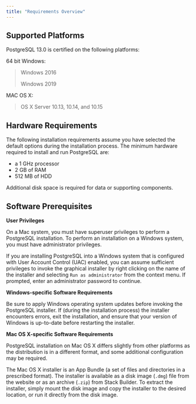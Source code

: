 ```yaml
---
title: "Requirements Overview"
---
```


## Supported Platforms

PostgreSQL 13.0 is certified on the following platforms:

64 bit Windows:

> Windows 2016
>
> Windows 2019

MAC OS X:

> OS X Server 10.13, 10.14, and 10.15

## Hardware Requirements

The following installation requirements assume you have selected the default options during the installation process. The minimum hardware required to install and run PostgreSQL are:

-   a 1 GHz processor
-   2 GB of RAM
-   512 MB of HDD

Additional disk space is required for data or supporting components.

## Software Prerequisites

**User Privileges**

On a Mac system, you must have superuser privileges to perform a PostgreSQL installation. To perform an installation on a Windows system, you must have administrator privileges.

If you are installing PostgreSQL into a Windows system that is configured with User Account Control (UAC) enabled, you can assume sufficient privileges to invoke the graphical installer by right clicking on the name of the installer and selecting `Run as administrator` from the context menu. If prompted, enter an administrator password to continue.

**Windows-specific Software Requirements**

Be sure to apply Windows operating system updates before invoking the PostgreSQL installer. If (during the installation process) the installer encounters errors, exit the installation, and ensure that your version of Windows is up-to-date before restarting the installer.

**Mac OS X-specific Software Requirements**

PostgreSQL installation on Mac OS X differs slightly from other platforms as the distribution is in a different format, and some additional configuration may be required.

The Mac OS X installer is an App Bundle (a set of files and directories in a prescribed format). The installer is available as a disk image (`.dmg`) file from the website or as an archive (`.zip`) from Stack Builder. To extract the installer, simply mount the disk image and copy the installer to the desired location, or run it directly from the disk image.
